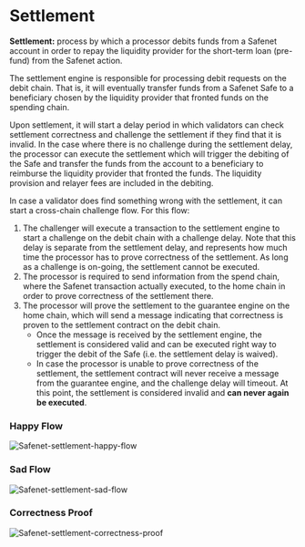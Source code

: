 # Settlement

**Settlement:** process by which a processor debits funds from a Safenet account in order to repay the liquidity provider for the short-term loan (pre-fund) from the Safenet action.


The settlement engine is responsible for processing debit requests on the debit chain. That is, it will eventually transfer funds from a Safenet Safe to a beneficiary chosen by the liquidity provider that fronted funds on the spending chain.

Upon settlement, it will start a delay period in which validators can check settlement correctness and challenge the settlement if they find that it is invalid. In the case where there is no challenge during the settlement delay, the processor can execute the settlement which will trigger the debiting of the Safe and transfer the funds from the account to a beneficiary to reimburse the liquidity provider that fronted the funds. The liquidity provision and relayer fees are included in the debiting.

In case a validator does find something wrong with the settlement, it can start a cross-chain challenge flow. For this flow:

1. The challenger will execute a transaction to the settlement engine to start a challenge on the debit chain with a challenge delay. Note that this delay is separate from the settlement delay, and represents how much time the processor has to prove correctness of the settlement. As long as a challenge is on-going, the settlement cannot be executed.
2. The processor is required to send information from the spend chain, where the Safenet transaction actually executed, to the home chain in order to prove correctness of the settlement there.
3. The processor will prove the settlement to the guarantee engine on the home chain, which will send a message indicating that correctness is proven to the settlement contract on the debit chain.
    - Once the message is received by the settlement engine, the settlement is considered valid and can be executed right way to trigger the debit of the Safe (i.e. the settlement delay is waived).
    - In case the processor is unable to prove correctness of the settlement, the settlement contract will never receive a message from the guarantee engine, and the challenge delay will timeout. At this point, the settlement is considered invalid and **can never again be executed**.


### Happy Flow

![Safenet-settlement-happy-flow](../../../assets/safenet-settlement-happy-flow.png)



### Sad Flow

![Safenet-settlement-sad-flow](../../../assets/safenet-settlement-sad-flow.png)

### Correctness Proof

![Safenet-settlement-correctness-proof](../../../assets/safenet-settlement-correctness-proof.png)